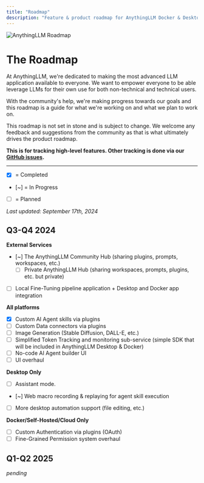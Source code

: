 ```yaml
---
title: "Roadmap"
description: "Feature & product roadmap for AnythingLLM Docker & Desktop"
---
```



<Image
  src="/images/product/roadmap/header-image.png"
  height={1080}
  width={1920}
  quality={100}
  alt="AnythingLLM Roadmap"
/>

# The Roadmap

At AnythingLLM, we're dedicated to making the most advanced LLM application available to everyone. We want to empower everyone to be able leverage LLMs for their own use for both non-technical and technical users.

With the community's help, we're making progress towards our goals and this roadmap is a guide for what we're working on and what we plan to work on.

This roadmap is not set in stone and is subject to change. We welcome any feedback and suggestions from the community as that is what ultimately drives the product roadmap.

**This is for tracking high-level features. Other tracking is done via our [GitHub issues](https://github.com/mintplex-labs/anything-llm/issues).**

---

- [x] = Completed
- [~] = In Progress
- [ ] = Planned

_Last updated: September 17th, 2024_

## Q3-Q4 2024

**External Services**

- [~] The AnythingLLM Community Hub (sharing plugins, prompts, workspaces, etc.)
  - [ ] Private AnythingLLM Hub (sharing workspaces, prompts, plugins, etc. but private)
- [ ] Local Fine-Tuning pipeline application + Desktop and Docker app integration

**All platforms**

- [x] Custom AI Agent skills via plugins
- [ ] Custom Data connectors via plugins
- [ ] Image Generation (Stable Diffusion, DALL-E, etc.)
- [ ] Simplified Token Tracking and monitoring sub-service (simple SDK that will be included in AnythingLLM Desktop & Docker)
- [ ] No-code AI Agent builder UI
- [ ] UI overhaul

**Desktop Only**

- [ ] Assistant mode.
- [~] Web macro recording & replaying for agent skill execution
- [ ] More desktop automation support (file editing, etc.)

**Docker/Self-Hosted/Cloud Only**

- [ ] Custom Authentication via plugins (OAuth)
- [ ] Fine-Grained Permission system overhaul

## Q1-Q2 2025

_pending_
